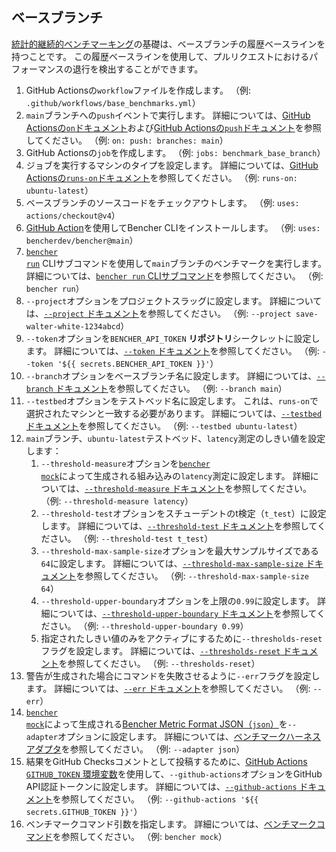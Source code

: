 
## ベースブランチ

[統計的継続的ベンチマーキング][statistical continuous benchmarking]の基礎は、ベースブランチの履歴ベースラインを持つことです。
この履歴ベースラインを使用して、プルリクエストにおけるパフォーマンスの退行を検出することができます。

<BaseBranchCode />

1. GitHub Actionsの`workflow`ファイルを作成します。
   （例: `.github/workflows/base_benchmarks.yml`）
2. `main`ブランチへの`push`イベントで実行します。
   詳細については、[GitHub Actionsの`on`ドキュメント][github actions on]および[GitHub Actionsの`push`ドキュメント][github actions push]を参照してください。
   （例: `on: push: branches: main`）
3. GitHub Actionsの`job`を作成します。
   （例: `jobs: benchmark_base_branch`）
4. ジョブを実行するマシンのタイプを設定します。
   詳細については、[GitHub Actionsの`runs-on`ドキュメント][github actions runs-on]を参照してください。
   （例: `runs-on: ubuntu-latest`）
5. ベースブランチのソースコードをチェックアウトします。
   （例: `uses: actions/checkout@v4`）
6. [GitHub Action][bencher cli github action]を使用してBencher CLIをインストールします。
   （例: `uses: bencherdev/bencher@main`）
7. <code><a href="/ja/docs/explanation/bencher-run/">bencher run</a></code> CLIサブコマンドを使用して`main`ブランチのベンチマークを実行します。
   詳細については、[`bencher run` CLIサブコマンド][bencher run]を参照してください。
   （例: `bencher run`）
8. `--project`オプションをプロジェクトスラッグに設定します。
   詳細については、[`--project` ドキュメント][project option]を参照してください。
   （例: `--project save-walter-white-1234abcd`）
9. `--token`オプションを`BENCHER_API_TOKEN` **リポジトリ**シークレットに設定します。
   詳細については、[`--token` ドキュメント][token option]を参照してください。
   （例: `--token '${{ secrets.BENCHER_API_TOKEN }}'`）
10. `--branch`オプションをベースブランチ名に設定します。
    詳細については、[`--branch` ドキュメント][branch option]を参照してください。
    （例: `--branch main`）
11. `--testbed`オプションをテストベッド名に設定します。
    これは、`runs-on`で選択されたマシンと一致する必要があります。
    詳細については、[`--testbed` ドキュメント][testbed option]を参照してください。
    （例: `--testbed ubuntu-latest`）
12. `main`ブランチ、`ubuntu-latest`テストベッド、`latency`測定のしきい値を設定します：
    1. `--threshold-measure`オプションを<code><a href="/ja/docs/reference/bencher-metric-format/#bencher-mock">bencher mock</a></code>によって生成される組み込みの`latency`測定に設定します。
    詳細については、[`--threshold-measure` ドキュメント][threshold measure option]を参照してください。
    （例: `--threshold-measure latency`）
    2. `--threshold-test`オプションをスチューデントのt検定（`t_test`）に設定します。
    詳細については、[`--threshold-test` ドキュメント][threshold test option]を参照してください。
    （例: `--threshold-test t_test`）
    3. `--threshold-max-sample-size`オプションを最大サンプルサイズである`64`に設定します。
    詳細については、[`--threshold-max-sample-size` ドキュメント][threshold max sample size]を参照してください。
    （例: `--threshold-max-sample-size 64`）
    4. `--threshold-upper-boundary`オプションを上限の`0.99`に設定します。
    詳細については、[`--threshold-upper-boundary` ドキュメント][threshold upper boundary]を参照してください。
    （例: `--threshold-upper-boundary 0.99`）
    5. 指定されたしきい値のみをアクティブにするために`--thresholds-reset`フラグを設定します。
    詳細については、[`--thresholds-reset` ドキュメント][thresholds reset]を参照してください。
    （例: `--thresholds-reset`）
13. 警告が生成された場合にコマンドを失敗させるように`--err`フラグを設定します。
    詳細については、[`--err` ドキュメント][alert err]を参照してください。
    （例: `--err`）
14. <code><a href="/ja/docs/reference/bencher-metric-format/#bencher-mock">bencher mock</a></code>によって生成される[Bencher Metric Format JSON（`json`）][bmf]を`--adapter`オプションに設定します。
    詳細については、[ベンチマークハーネスアダプタ][adapter json]を参照してください。
    （例: `--adapter json`）
15. 結果をGitHub Checksコメントとして投稿するために、[GitHub Actions `GITHUB_TOKEN` 環境変数][github token]を使用して、`--github-actions`オプションをGitHub API認証トークンに設定します。
    詳細については、[`--github-actions` ドキュメント][github actions option]を参照してください。
    （例: `--github-actions '${{ secrets.GITHUB_TOKEN }}'`）
16. ベンチマークコマンド引数を指定します。
    詳細については、[ベンチマークコマンド][command argument]を参照してください。
    （例: `bencher mock`）

[github actions on]: https://docs.github.com/en/actions/using-workflows/workflow-syntax-for-github-actions#on
[github actions push]: https://docs.github.com/en/webhooks/webhook-events-and-payloads#push
[github actions runs-on]: https://docs.github.com/en/actions/using-workflows/workflow-syntax-for-github-actions#jobsjob_idruns-on
[bencher cli github action]: https://github.com/marketplace/actions/bencher-cli
[github token]: https://docs.github.com/en/actions/security-guides/automatic-token-authentication

[statistical continuous benchmarking]: /ja/docs/how-to/track-benchmarks/#statistical-continuous-benchmarking
[bencher run]: /ja/docs/explanation/bencher-run/
[project option]: /ja/docs/explanation/bencher-run/#--project-project
[token option]: /ja/docs/explanation/bencher-run/#--token-token
[branch option]: /ja/docs/explanation/branch-selection/#--branch-branch
[testbed option]: /ja/docs/explanation/bencher-run/#--testbed-testbed
[threshold measure option]: /ja/docs/explanation/thresholds/#--threshold-measure-measure
[threshold test option]: /ja/docs/explanation/thresholds/#--threshold-test-test
[threshold max sample size]: /ja/docs/explanation/thresholds/#--threshold-max-sample-size-size
[threshold upper boundary]: /ja/docs/explanation/thresholds/#--threshold-upper-boundary-boundary
[thresholds reset]: /ja/docs/explanation/thresholds/#--thresholds-reset
[alert err]: /ja/docs/explanation/thresholds/#--err
[bmf]: /ja/docs/reference/bencher-metric-format/
[adapter json]: /ja/docs/explanation/adapters/#-json
[github actions option]: /ja/docs/explanation/bencher-run/#--github-actions-github_token
[command argument]: /ja/docs/explanation/bencher-run/#benchmark-command